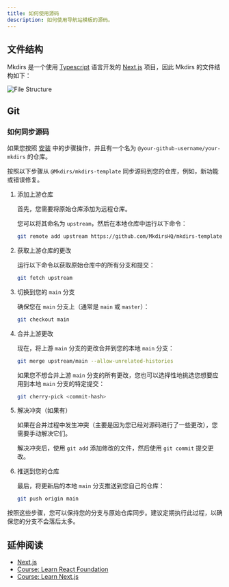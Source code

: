 ```yaml
---
title: 如何使用源码
description: 如何使用导航站模板的源码。
---
```



## 文件结构

Mkdirs 是一个使用 [Typescript](https://www.typescriptlang.org/) 语言开发的 [Next.js](https://nextjs.org/) 项目，因此 Mkdirs 的文件结构如下：

![File Structure](../../../../assets/images/guide-file-structure.png)

## Git

### 如何同步源码

如果您按照 [安装](/zh-cn/installation) 中的步骤操作，并且有一个名为 `@your-github-username/your-mkdirs` 的仓库。

按照以下步骤从 `@Mkdirs/mkdirs-template` 同步源码到您的仓库，例如，新功能或错误修复。

<Steps>

1. 添加上游仓库

    首先，您需要将原始仓库添加为远程仓库。
    
    您可以将其命名为 `upstream`，然后在本地仓库中运行以下命令：

    ```bash
    git remote add upstream https://github.com/MkdirsHQ/mkdirs-template.git
    ```

2. 获取上游仓库的更改
    
    运行以下命令以获取原始仓库中的所有分支和提交：

    ```bash
    git fetch upstream
    ```

3. 切换到您的 `main` 分支
    
    确保您在 `main` 分支上（通常是 `main` 或 `master`）：

    ```bash
    git checkout main
    ```

4. 合并上游更改
    
    现在，将上游 `main` 分支的更改合并到您的本地 `main` 分支：

    ```bash
    git merge upstream/main --allow-unrelated-histories
    ```

    如果您不想合并上游 `main` 分支的所有更改，您也可以选择性地挑选您想要应用到本地 `main` 分支的特定提交：

    ```bash
    git cherry-pick <commit-hash>
    ```

5. 解决冲突（如果有）

    如果在合并过程中发生冲突（主要是因为您已经对源码进行了一些更改），您需要手动解决它们。
    
    解决冲突后，使用 `git add` 添加修改的文件，然后使用 `git commit` 提交更改。

6. 推送到您的仓库
    
    最后，将更新后的本地 `main` 分支推送到您自己的仓库：

    ```bash
    git push origin main
    ```

</Steps>

按照这些步骤，您可以保持您的分支与原始仓库同步。建议定期执行此过程，以确保您的分支不会落后太多。

## 延伸阅读

- [Next.js](https://nextjs.org/)
- [Course: Learn React Foundation](https://nextjs.org/learn/react-foundations)
- [Course: Learn Next.js](https://nextjs.org/learn)
